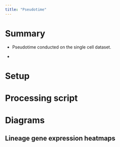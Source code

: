 ```yaml
---
title: "Pseudotime"
---
```


# Summary

-   Pseudotime conducted on the single cell dataset.

-   

# Setup

# Processing script

# Diagrams

## Lineage gene expression heatmaps
